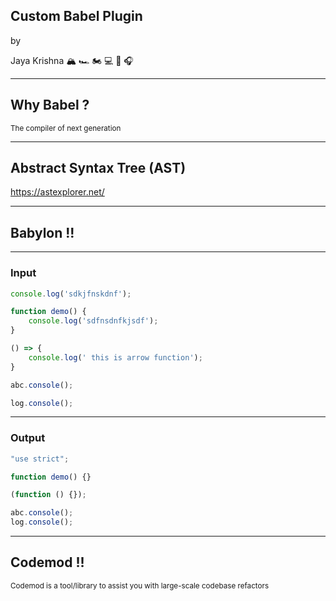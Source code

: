 

<Head>
  <title>Presentation Title</title>
</Head>

## Custom Babel Plugin

by

Jaya Krishna 🏔 🏎 🏍 💻 🏸 🎧 

---

## Why Babel ?

<small>The compiler of next generation</small>

---

## Abstract Syntax Tree (AST)

<https://astexplorer.net/>

---

## Babylon !!

---

### Input 

```javascript
console.log('sdkjfnskdnf');

function demo() {
    console.log('sdfnsdnfkjsdf');
}

() => {
    console.log(' this is arrow function');
}

abc.console();

log.console();

```
---

### Output

```javascript
"use strict";

function demo() {}

(function () {});

abc.console();
log.console();

```

---

## Codemod !!

<small>
  Codemod is a tool/library to assist you with large-scale codebase refactors 
</small>
